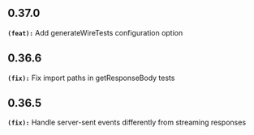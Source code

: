 ## 0.37.0
**`(feat):`** Add generateWireTests configuration option

## 0.36.6
**`(fix):`** Fix import paths in getResponseBody tests

## 0.36.5
**`(fix):`** Handle server-sent events differently from streaming responses

